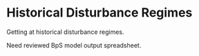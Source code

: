 # Historical Disturbance Regimes {#histDist}

Getting at historical disturbance regimes.

Need reviewed BpS model output spreadsheet.
